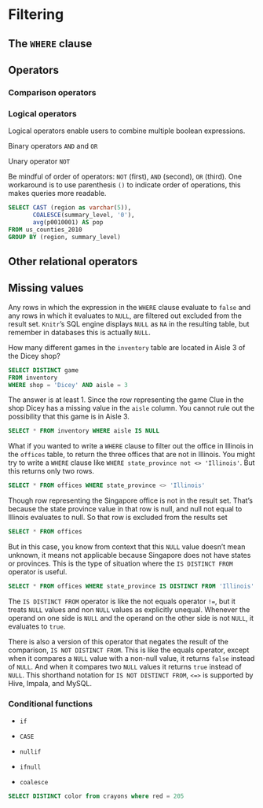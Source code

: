 
# Filtering

## The `WHERE` clause

## Operators 

### Comparison operators 


### Logical operators 

Logical operators enable users to combine multiple boolean expressions.  

Binary operators `AND` and `OR`

Unary operator `NOT`


Be mindful of order of operators: `NOT` (first), `AND` (second), `OR` (third). One workaround is to use parenthesis `()` to indicate order of operations, this makes queries more readable. 

```sql
SELECT CAST (region as varchar(5)),
       COALESCE(summary_level, '0'),
       avg(p0010001) AS pop
FROM us_counties_2010 
GROUP BY (region, summary_level)
```



## Other relational operators  


## Missing values

Any rows in which the expression in the `WHERE` clause evaluate  to `false` and any rows in which it evaluates to `NULL`, are filtered out excluded from the result set. `Knitr`'s SQL engine displays `NULL` as `NA` in the resulting table, but remember in databases this is actually `NULL`.    

How many different games in the `inventory` table are located in Aisle 3 of the Dicey shop?
```sql
SELECT DISTINCT game
FROM inventory
WHERE shop = 'Dicey' AND aisle = 3
```

The answer is at least 1. Since the row representing the game Clue in the shop Dicey has a missing value in the `aisle` column. You cannot rule out the possibility that this game is in Aisle 3.

```sql
SELECT * FROM inventory WHERE aisle IS NULL 
```

What if you wanted to write a `WHERE` clause to filter out the office in Illinois in the `offices` table, to return the three offices that are not in Illinois. You might try to write a `WHERE` clause like `WHERE state_province not <> 'Illinois'`. But this returns only two rows.  

```sql
SELECT * FROM offices WHERE state_province <> 'Illinois'
```




Though row representing the Singapore office is not in the result set. That's because the state province value in that row is null, and null not equal to Illinois evaluates to null. So that row is excluded from the results set  

```sql
SELECT * FROM offices
```
But in this case, you know from context that this `NULL` value doesn't mean unknown, it means not applicable because Singapore does not have states or provinces. This is the type of situation where
the `IS DISTINCT FROM` operator is useful. 


```sql
SELECT * FROM offices WHERE state_province IS DISTINCT FROM 'Illinois'
```
The `IS DISTINCT FROM` operator is like the not equals operator `!=`, but it treats `NULL` values and
non `NULL` values as explicitly unequal. Whenever the operand on one side is `NULL` and the operand on the other side is not `NULL`, it evaluates to `true`. 


There is also a version of this operator that negates the result of the comparison, `IS NOT DISTINCT FROM`. This is like the equals operator, except when it compares a `NULL` value with a non-null value, it returns `false` instead of `NULL`. And when it compares two `NULL` values
it returns `true` instead of `NULL`. This shorthand notation for `IS NOT DISTINCT FROM`, `<=>` is supported by Hive, Impala, and MySQL. 


### Conditional functions  

- `if `

- `CASE`

- `nullif`

- `ifnull`

- `coalesce`



```sql
SELECT DISTINCT color from crayons where red = 205
```



